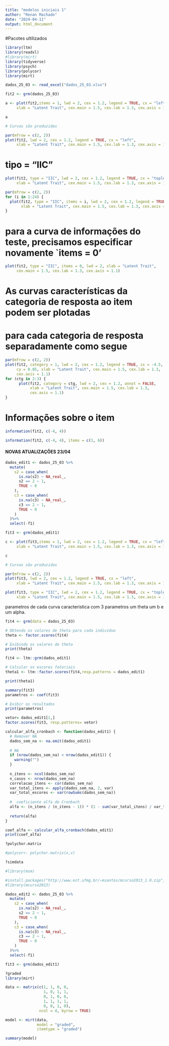 ---
title: "modelos iniciais 1"
author: "Renan Machado"
date: "2024-04-11"
output: html_document
---
 
#Pacotes ultilizados
```{r}
library(ltm)
library(readxl)
#library(mirt)
library(tidyverse)
library(psych)
library(polycor)
library(mirt)
```

```{r}
dados_25_03 <- read_excel("dados_25_03.xlsx")
```

```{r}
fit2 <- grm(dados_25_03)
```

```{r}
a <- plot(fit2,items = 1, lwd = 2, cex = 1.2, legend = TRUE, cx = "left",
     xlab = "Latent Trait", cex.main = 1.5, cex.lab = 1.3, cex.axis = 1.1)

a
```


```{r}
# Curvas são produzidas

par(mfrow = c(2, 2))
plot(fit2, lwd = 2, cex = 1.2, legend = TRUE, cx = "left",
     xlab = "Latent Trait", cex.main = 1.5, cex.lab = 1.3, cex.axis = 1.1)
```


# tipo = "IIC"
```{r}
plot(fit2, type = "IIC", lwd = 2, cex = 1.2, legend = TRUE, cx = "topleft",
     xlab = "Latent Trait", cex.main = 1.5, cex.lab = 1.3, cex.axis = 1.1)
```


```{r}
par(mfrow = c(2, 2))
for (i in 1:24) {
  plot(fit2, type = "IIC", items = i, lwd = 2, cex = 1.2, legend = TRUE, cx = "topleft",
       xlab = "Latent Trait", cex.main = 1.5, cex.lab = 1.3, cex.axis = 1.1)
}

```


# para a curva de informações do teste, precisamos especificar novamente `items = 0'
```{r}
plot(fit2, type = "IIC", items = 0, lwd = 2, xlab = "Latent Trait",
     cex.main = 1.5, cex.lab = 1.3, cex.axis = 1.1)
```


# As curvas características da categoria de resposta ao item podem ser plotadas
# para cada categoria de resposta separadamente como segue
```{r}
par(mfrow = c(2, 2))
plot(fit2, category = 1, lwd = 2, cex = 1.2, legend = TRUE, cx = -4.5,
     cy = 0.85, xlab = "Latent Trait", cex.main = 1.5, cex.lab = 1.3,
     cex.axis = 1.1)
for (ctg in 2:3) {
      plot(fit2, category = ctg, lwd = 2, cex = 1.2, annot = FALSE,
           xlab = "Latent Trait", cex.main = 1.5, cex.lab = 1.3,
           cex.axis = 1.1)
}
```


####################
# Informações sobre o item 
```{r}
information(fit2, c(-4, 4))

information(fit2, c(-4, 4), items = c(1, 6))
```

#### NOVAS ATUALIZAÇÕES 23/04


```{r}
dados_edit1 <- dados_25_03 %>%
  mutate(
    s2 = case_when(
      is.na(s2) ~ NA_real_,
      s2 == 2 ~ 1,
      TRUE ~ 0
    ),
    c3 = case_when(
      is.na(c3) ~ NA_real_,
      c3 == 2 ~ 1,
      TRUE ~ 0
    )
  )%>%
  select(-f1)
```



```{r}
fit3 <- grm(dados_edit1)
```

```{r}
c <- plot(fit3,items = 1, lwd = 2, cex = 1.2, legend = TRUE, cx = "left",
     xlab = "Latent Trait", cex.main = 1.5, cex.lab = 1.3, cex.axis = 1.1)

c
```

```{r}
# Curvas são produzidas

par(mfrow = c(2, 2))
plot(fit3, lwd = 2, cex = 1.2, legend = TRUE, cx = "left",
     xlab = "Latent Trait", cex.main = 1.5, cex.lab = 1.3, cex.axis = 1.1)
```

```{r}
plot(fit3, type = "IIC", lwd = 2, cex = 1.2, legend = TRUE, cx = "topleft",
     xlab = "Latent Trait", cex.main = 1.5, cex.lab = 1.3, cex.axis = 1.1)
```

















parametros de cada curva caracteristica com 3 parametros um theta um b e um alpha.
```{r}
fit4 <- grm(data = dados_25_03)

# Obtendo os valores de theta para cada indivíduo
theta <- factor.scores(fit4)

# Exibindo os valores de theta
print(theta)
```

```{r}
fit4 <- ltm::grm(dados_edit1)

# Calcular os escores fatoriais
theta1 <- ltm::factor.scores(fit4,resp.patterns = dados_edit1)

print(theta1)
```


```{r}

summary(fit3)
parametros <- coef(fit3)

# Exibir os resultados
print(parametros)

```
```{r}
vetor= dados_edit1[1,]
factor.scores(fit3, resp.patterns= vetor)

```


```{r}
calcular_alfa_cronbach <- function(dados_edit1) {
  # Remover NA
  dados_sem_na <- na.omit(dados_edit1)
  
  # NA
  if (nrow(dados_sem_na) < nrow(dados_edit1)) {
    warning("")
  }
  
  n_itens <- ncol(dados_sem_na)
  n_casos <- nrow(dados_sem_na)
  correlacao_itens <- cor(dados_sem_na)
  var_total_itens <- apply(dados_sem_na, 2, var)
  var_total_escores <- var(rowSums(dados_sem_na))
  
  #  coeficiente alfa de Cronbach
  alfa <- (n_itens / (n_itens - 1)) * (1 - sum(var_total_itens) / var_total_escores)
  
  return(alfa)
}
```


```{r}

coef_alfa <- calcular_alfa_cronbach(dados_edit1)
print(coef_alfa)

```


```{r}
?polychor.matrix

#polycor<- polychor.matrix(x,v)
```


```{r}
?simdata 
```


```{r}
#library(msm)
```

```{r}
#install.packages("http://www.est.ufmg.br/~msantos/mcurso2013_1.0.zip", repos = NULL, type = "source")
#library(mcurso2013)
```


```{r}
dados_edit2 <- dados_25_03 %>%
  mutate(
    s2 = case_when(
      is.na(s2) ~ NA_real_,
      s2 == 2 ~ 1,
      TRUE ~ 0
    ),
    c3 = case_when(
      is.na(c3) ~ NA_real_,
      c3 == 2 ~ 1,
      TRUE ~ 0
    )
  )%>%
  select(-f1)
```


```{r}
fit3 <- grm(dados_edit1)
```




```{r}


?graded
library(mirt)

data <- matrix(c(1, 1, 0, 0,
                 1, 0, 1, 1,
                 0, 1, 0, 0,
                 1, 1, 1, 1,
                 0, 0, 1, 0), 
               ncol = 4, byrow = TRUE)

model <- mirt(data, 
              model = "graded",  
              itemtype = "graded")

summary(model)
```







